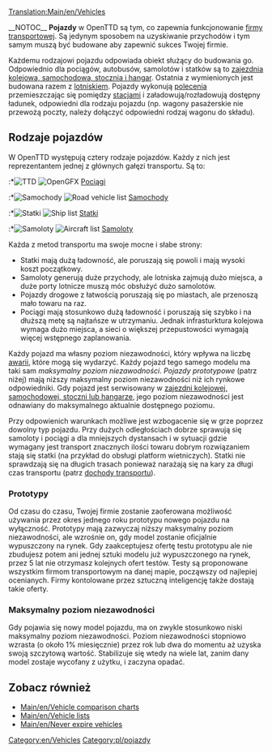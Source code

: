 {{pl/Tłumaczenie|oryg. = Vehicles
|z     = en
|Postępy = 70
}}
[[Translation:Main/en/Vehicles]]{{en/-}}{{pl/Spis treści}}

{{warning| Stronka gotowa do tłumaczenia zapraszam.}}
__NOTOC__
'''Pojazdy''' w OpenTTD są tym, co zapewnia funkcjonowanie [[Main/pl/Firma transportowa| firmy transportowej]]. Są jedynym sposobem na uzyskiwanie przychodów i tym samym muszą być budowane aby zapewnić sukces Twojej firmie.

Każdemu rodzajowi pojazdu odpowiada obiekt służący do budowania go. Odpowiednio dla pociągów, autobusów, samolotów i statków są to [[Main/pl/zajezdnia kolejowa, samochodowa, stocznia i hangar| zajezdnia kolejowa, samochodowa, stocznia i hangar]]. Ostatnia z wymienionych jest budowana razem z [[Main/pl/Lotnisko| lotniskiem]]. Pojazdy wykonują [[Main/pl/Polecenia| polecenia]] przemieszczając się pomiędzy [[Main/pl/Stacja| stacjami]] i załadowują/rozładowują dostępny ładunek, odpowiedni dla rodzaju pojazdu (np. wagony pasażerskie nie przewożą poczty, należy dołączyć odpowiedni rodzaj wagonu do składu).

== Rodzaje pojazdów ==
W OpenTTD występują cztery rodzaje pojazdów. Każdy z nich jest reprezentantem jednej z głównych gałęzi transportu. Są to:

:*[[File:en/manual html m16a497ce.png|TTD]] [[File:en/Train Information button.png|OpenGFX]] [[Main/pl/Pociągi|Pociągi]]
:*[[File:en/manual html m3518e48c.png|Samochody]] [[File:en/Road Vehicle Information button.png|Road vehicle list]] [[Main/pl/Pojazdy drogowe|Samochody]]
:*[[File:en/manual html 53123a33.png|Statki]] [[File:en/Ship Information button.png|Ship list]] [[Main/pl/Statki|Statki]]
:*[[File:en/manual html 442702e6.png|Samoloty]] [[File:en/Aircraft Information button.png|Aircraft list]] [[Main/pl/Samoloty|Samoloty]]

Każda z metod transportu ma swoje mocne i słabe strony:
*Statki mają dużą ładowność, ale poruszają się powoli i mają wysoki koszt początkowy.
*Samoloty generują duże przychody, ale lotniska zajmują dużo miejsca, a duże porty lotnicze muszą móc obsłużyć dużo samolotów.
*Pojazdy drogowe z łatwością poruszają się po miastach, ale przenoszą mało towaru na raz.
*Pociągi mają stosunkowo dużą ładowność i poruszają się szybko i na dłuższą metę są najtańsze w utrzymaniu. Jednak infrasturktura kolejowa wymaga dużo miejsca, a sieci o większej przepustowości wymagają więcej wstępnego zaplanowania.

Każdy pojazd ma własny poziom niezawodności, który wpływa na liczbę [[Main/pl/awaria| awarii]], które mogą się wydarzyć. Każdy pojazd tego samego modelu ma taki sam ''maksymalny poziom niezawodności''. ''Pojazdy prototypowe'' (patrz niżej) mają niższy maksymalny poziom niezawodności niż ich rynkowe odpowiedniki. Gdy pojazd jest serwisowany w [[Main/pl/zajezdnia kolejowa, samochodowa, stocznia i hangar| zajezdni kolejowej, samochodowej, stoczni lub hangarze]], jego poziom niezawodności jest odnawiany do maksymalnego aktualnie dostępnego poziomu. 

Przy odpowienich warunkach możliwe jest wzbogacenie się w grze poprzez dowolny typ pojazdu. Przy dużych odległościach dobrze sprawują się samoloty i pociągi a dla mniejszych dystansach i w sytuacji gdzie wymagany jest transport znacznych ilości towaru dobrym rozwiązaniem stają się statki (na przykład do obsługi platform wietniczych). Statki nie sprawdzają się na długich trasach ponieważ narażają się na kary za długi czas transportu (patrz [[Main/pl/dochody transportu| dochody transportu]]).

=== Prototypy ===

Od czasu do czasu, Twojej firmie zostanie zaoferowana możliwość używania przez okres jednego roku prototypu nowego pojazdu na wyłączność. Prototypy mają zazwyczaj niższy maksymalny poziom niezawodności, ale wzrośnie on, gdy model zostanie oficjalnie wypuszczony na rynek. Gdy zaakceptujesz ofertę testu prototypu ale nie zbudujesz potem ani jednej sztuki modelu już wypuszczonego na rynek, przez 5 lat nie otrzymasz kolejnych ofert testów. Testy są proponowane wszystkim firmom transportowym na danej mapie, począwszy od najlepiej ocenianych. Firmy kontolowane przez sztuczną inteligencję także dostają takie oferty.

=== Maksymalny poziom niezawodności ===

Gdy pojawia się nowy model pojazdu, ma on zwykle stosunkowo niski maksymalny poziom niezawodności. Poziom niezawodności stopniowo wzrasta (o około 1% miesięcznie) przez rok lub dwa do momentu aż uzyska swoją szczytową wartość. Stabilizuje się wtedy na wiele lat, zanim dany model zostaje wycofany z użytku, i zaczyna opadać.

==Zobacz również==
*[[Main/en/Vehicle comparison charts]]
*[[Main/en/Vehicle lists]]
*[[Main/en/Never expire vehicles]]
[[Category:en/Vehicles]][[Category:pl/pojazdy]]